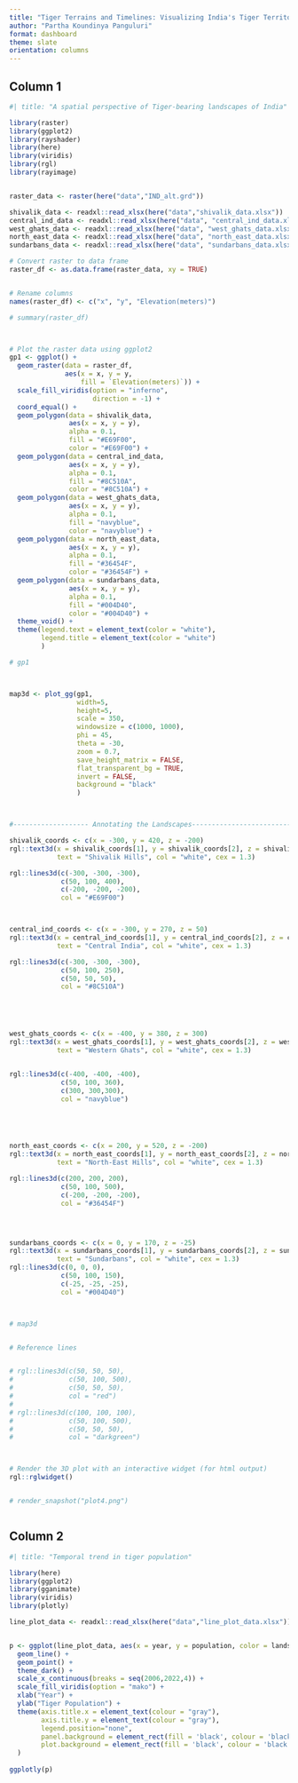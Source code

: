```yaml
---
title: "Tiger Terrains and Timelines: Visualizing India's Tiger Territories"
author: "Partha Koundinya Panguluri"
format: dashboard
theme: slate
orientation: columns
---
```




## Column 1 {width="60%"}

```r
#| title: "A spatial perspective of Tiger-bearing landscapes of India"

library(raster)
library(ggplot2)
library(rayshader)
library(here)
library(viridis)
library(rgl)
library(rayimage)


raster_data <- raster(here("data","IND_alt.grd"))

shivalik_data <- readxl::read_xlsx(here("data","shivalik_data.xlsx"))
central_ind_data <- readxl::read_xlsx(here("data", "central_ind_data.xlsx"))
west_ghats_data <- readxl::read_xlsx(here("data", "west_ghats_data.xlsx"))
north_east_data <- readxl::read_xlsx(here("data", "north_east_data.xlsx"))
sundarbans_data <- readxl::read_xlsx(here("data", "sundarbans_data.xlsx"))

# Convert raster to data frame
raster_df <- as.data.frame(raster_data, xy = TRUE)


# Rename columns
names(raster_df) <- c("x", "y", "Elevation(meters)")

# summary(raster_df)



# Plot the raster data using ggplot2
gp1 <- ggplot() +
  geom_raster(data = raster_df, 
              aes(x = x, y = y, 
                  fill = `Elevation(meters)`)) +
  scale_fill_viridis(option = "inferno",
                     direction = -1) +  
  coord_equal() +
  geom_polygon(data = shivalik_data, 
               aes(x = x, y = y),
               alpha = 0.1, 
               fill = "#E69F00", 
               color = "#E69F00") +
  geom_polygon(data = central_ind_data, 
               aes(x = x, y = y),
               alpha = 0.1, 
               fill = "#8C510A", 
               color = "#8C510A") +
  geom_polygon(data = west_ghats_data, 
               aes(x = x, y = y),
               alpha = 0.1, 
               fill = "navyblue", 
               color = "navyblue") +
  geom_polygon(data = north_east_data, 
               aes(x = x, y = y),
               alpha = 0.1, 
               fill = "#36454F", 
               color = "#36454F") +
  geom_polygon(data = sundarbans_data, 
               aes(x = x, y = y),
               alpha = 0.1, 
               fill = "#004D40", 
               color = "#004D40") +
  theme_void() +
  theme(legend.text = element_text(color = "white"),
        legend.title = element_text(color = "white")
        )

# gp1



map3d <- plot_gg(gp1,
                 width=5,
                 height=5,
                 scale = 350,
                 windowsize = c(1000, 1000),
                 phi = 45,
                 theta = -30,
                 zoom = 0.7,
                 save_height_matrix = FALSE,
                 flat_transparent_bg = TRUE,
                 invert = FALSE,
                 background = "black"
                 )



#------------------- Annotating the Landscapes-------------------------------------

shivalik_coords <- c(x = -300, y = 420, z = -200)
rgl::text3d(x = shivalik_coords[1], y = shivalik_coords[2], z = shivalik_coords[3],
            text = "Shivalik Hills", col = "white", cex = 1.3)

rgl::lines3d(c(-300, -300, -300),
             c(50, 100, 400),
             c(-200, -200, -200),
             col = "#E69F00")



central_ind_coords <- c(x = -300, y = 270, z = 50)
rgl::text3d(x = central_ind_coords[1], y = central_ind_coords[2], z = central_ind_coords[3],
            text = "Central India", col = "white", cex = 1.3)

rgl::lines3d(c(-300, -300, -300),
             c(50, 100, 250),
             c(50, 50, 50),
             col = "#8C510A")





west_ghats_coords <- c(x = -400, y = 380, z = 300)
rgl::text3d(x = west_ghats_coords[1], y = west_ghats_coords[2], z = west_ghats_coords[3],
            text = "Western Ghats", col = "white", cex = 1.3)


rgl::lines3d(c(-400, -400, -400),
             c(50, 100, 360),
             c(300, 300,300),
             col = "navyblue")





north_east_coords <- c(x = 200, y = 520, z = -200)
rgl::text3d(x = north_east_coords[1], y = north_east_coords[2], z = north_east_coords[3],
            text = "North-East Hills", col = "white", cex = 1.3)

rgl::lines3d(c(200, 200, 200),
             c(50, 100, 500),
             c(-200, -200, -200),
             col = "#36454F")




sundarbans_coords <- c(x = 0, y = 170, z = -25)
rgl::text3d(x = sundarbans_coords[1], y = sundarbans_coords[2], z = sundarbans_coords[3],
            text = "Sundarbans", col = "white", cex = 1.3)
rgl::lines3d(c(0, 0, 0),
             c(50, 100, 150),
             c(-25, -25, -25),
             col = "#004D40")



# map3d


# Reference lines


# rgl::lines3d(c(50, 50, 50),
#              c(50, 100, 500),
#              c(50, 50, 50),
#              col = "red")
# 
# rgl::lines3d(c(100, 100, 100),
#              c(50, 100, 500),
#              c(50, 50, 50),
#              col = "darkgreen")



# Render the 3D plot with an interactive widget (for html output)
rgl::rglwidget()


# render_snapshot("plot4.png")



```




## Column 2{width="40%"}



```r
#| title: "Temporal trend in tiger population"

library(here)
library(ggplot2)
library(gganimate)
library(viridis)
library(plotly)

line_plot_data <- readxl::read_xlsx(here("data","line_plot_data.xlsx"))


p <- ggplot(line_plot_data, aes(x = year, y = population, color = landscape)) +
  geom_line() +
  geom_point() +
  theme_dark() +
  scale_x_continuous(breaks = seq(2006,2022,4)) +
  scale_fill_viridis(option = "mako") +
  xlab("Year") +
  ylab("Tiger Population") +
  theme(axis.title.x = element_text(colour = "gray"),
        axis.title.y = element_text(colour = "gray"),
        legend.position="none",
        panel.background = element_rect(fill = 'black', colour = 'black'),
        plot.background = element_rect(fill = 'black', colour = 'black')
  )
   
ggplotly(p)
  

```


